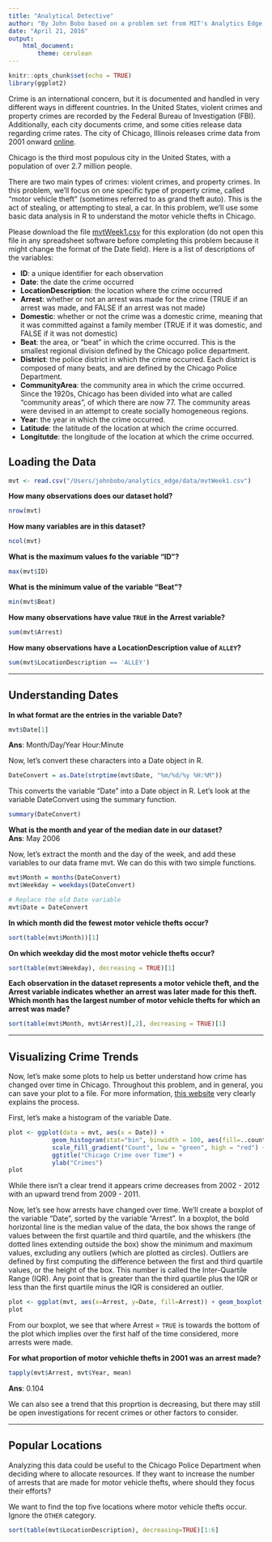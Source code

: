 ```yaml
---
title: "Analytical Detective"
author: "By John Bobo based on a problem set from MIT's Analytics Edge MOOC" 
date: "April 21, 2016"
output:
    html_document:
        theme: cerulean
---
```


```r
knitr::opts_chunk$set(echo = TRUE)
library(ggplot2)
```


Crime is an international concern, but it is documented and handled in very different ways in different countries. In the United States, violent crimes and property crimes are recorded by the Federal Bureau of Investigation (FBI).  Additionally, each city documents crime, and some cities release data regarding crime rates. The city of Chicago, Illinois releases crime data from 2001 onward [online](https://data.cityofchicago.org/Public-Safety/Crimes-2001-to-present/ijzp-q8t2).

Chicago is the third most populous city in the United States, with a population of over 2.7 million people.

There are two main types of crimes: violent crimes, and property crimes. In this problem, we'll focus on one specific type of property crime, called "motor vehicle theft" (sometimes referred to as grand theft auto). This is the act of stealing, or attempting to steal, a car. In this problem, we'll use some basic data analysis in R to understand the motor vehicle thefts in Chicago. 

Please download the file [mvtWeek1.csv]( https://d37djvu3ytnwxt.cloudfront.net/asset-v1:MITx+15.071x_3+1T2016+type@asset+block/mvtWeek1.csv) for this exploration (do not open this file in any spreadsheet software before completing this problem because it might change the format of the Date field). Here is a list of descriptions of the variables:

  * **ID**: a unique identifier for each observation  
  * **Date**: the date the crime occurred  
  * **LocationDescription**: the location where the crime occurred  
  * **Arrest**: whether or not an arrest was made for the crime (TRUE if an arrest was made, and FALSE if an arrest was not made)    
  * **Domestic**: whether or not the crime was a domestic crime, meaning that it was committed against a family member (TRUE if it was domestic, and FALSE if it was not domestic)  
  * **Beat**: the area, or "beat" in which the crime occurred. This is the smallest regional division defined by the Chicago police department.  
  * **District**: the police district in which the crime occurred. Each district is composed of many beats, and are defined by the Chicago Police Department.  
  * **CommunityArea**: the community area in which the crime occurred. Since the 1920s, Chicago has been divided into what are called "community areas", of which there are now 77. The community areas were devised in an attempt to create socially homogeneous regions.   
  * **Year**: the year in which the crime occurred.  
  * **Latitude**: the latitude of the location at which the crime occurred.  
  * **Longitutde**: the longitude of the location at which the crime occurred.

## Loading the Data
```r
mvt <- read.csv("/Users/johnbobo/analytics_edge/data/mvtWeek1.csv")
```

**How many observations does our dataset hold?**
```r
nrow(mvt)
```
**How many variables are in this dataset?**
```r
ncol(mvt)
```
**What is the maximum values fo the variable "ID"?**
```r
max(mvt$ID)
```
**What is the minimum value of the variable "Beat"?**
```r
min(mvt$Beat)
```
**How many observations have value `TRUE` in the Arrest variable?**
```r
sum(mvt$Arrest)
```
**How many observations have a LocationDescription value of `ALLEY`?**
```r
sum(mvt$LocationDescription == 'ALLEY')
```
***
## Understanding Dates
**In what format are the entries in the variable Date?**
```r
mvt$Date[1]
```
**Ans**: Month/Day/Year Hour:Minute

Now, let's convert these characters into a Date object in R.
```r
DateConvert = as.Date(strptime(mvt$Date, "%m/%d/%y %H:%M"))
```
This converts the variable "Date" into a Date object in R. Let's look at the variable DateConvert using the summary function.
```r
summary(DateConvert)
```
**What is the month and year of the median date in our dataset?**  
**Ans**: May 2006

Now, let's extract the month and the day of the week, and add these variables to our data frame mvt. We can do this with two simple functions.
```r
mvt$Month = months(DateConvert)
mvt$Weekday = weekdays(DateConvert)

# Replace the old Date variable
mvt$Date = DateConvert
```

**In which month did the fewest motor vehicle thefts occur?**
```r
sort(table(mvt$Month))[1]
```

**On which weekday did the most motor vehicle thefts occur?**
```r
sort(table(mvt$Weekday), decreasing = TRUE)[1]
```

**Each observation in the dataset represents a motor vehicle theft, and the Arrest variable indicates whether an arrest was later made for this theft. Which month has the largest number of motor vehicle thefts for which an arrest was made?**
```r
sort(table(mvt$Month, mvt$Arrest)[,2], decreasing = TRUE)[1]
```

***

## Visualizing Crime Trends

Now, let's make some plots to help us better understand how crime has changed over time in Chicago. Throughout this problem, and in general, you can save your plot to a file. For more information, [this website](http://www.stat.berkeley.edu/~s133/saving.html) very clearly explains the process.

First, let's make a histogram of the variable Date.

```r
plot <- ggplot(data = mvt, aes(x = Date)) +
            geom_histogram(stat="bin", binwidth = 100, aes(fill=..count..)) +
            scale_fill_gradient("Count", low = "green", high = "red") +
            ggtitle("Chicago Crime over Time") +
            ylab("Crimes")
plot  
```

While there isn't a clear trend it appears crime decreases from 2002 - 2012 with an upward trend from 2009 - 2011.

Now, let's see how arrests have changed over time. We'll create a boxplot of the variable "Date", sorted by the variable "Arrest". In a boxplot, the bold horizontal line is the median value of the data, the box shows the range of values between the first quartile and third quartile, and the whiskers (the dotted lines extending outside the box) show the minimum and maximum values, excluding any outliers (which are plotted as circles). Outliers are defined by first computing the difference between the first and third quartile values, or the height of the box. This number is called the Inter-Quartile Range (IQR). Any point that is greater than the third quartile plus the IQR or less than the first quartile minus the IQR is considered an outlier.

```r
plot <- ggplot(mvt, aes(x=Arrest, y=Date, fill=Arrest)) + geom_boxplot()
plot
```

From our boxplot, we see that where Arrest = `TRUE` is towards the bottom of the plot which implies over the first half of the time considered, more arrests were made.

**For what proportion of motor vehichle thefts in 2001 was an arrest made?**
```r
tapply(mvt$Arrest, mvt$Year, mean)
```
**Ans**: 0.104

We can also see a trend that this proprtion is decreasing, but there may still be open investigations for recent crimes or other factors to consider.

***

## Popular Locations

Analyzing this data could be useful to the Chicago Police Department when deciding where to allocate resources. If they want to increase the number of arrests that are made for motor vehicle thefts, where should they focus their efforts?

We want to find the top five locations where motor vehicle thefts occur. Ignore the `OTHER` category.
```r
sort(table(mvt$LocationDescription), decreasing=TRUE)[1:6]
```


